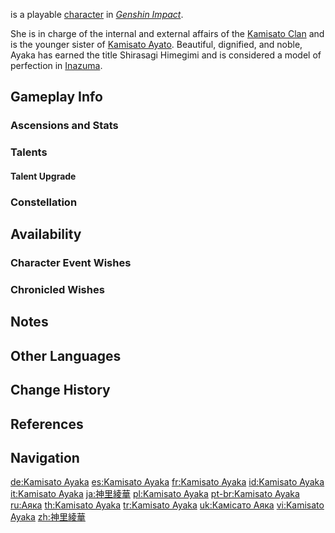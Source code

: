 {{CharacterTabs}}
{{About|the playable character|the [[Genius Invokation TCG]] Character Card|Kamisato Ayaka (Character Card)}}
{{Character Infobox
|image            = <gallery>
Kamisato Ayaka Card.png|Card
Character Kamisato Ayaka Full Wish.png|Wish
Character Kamisato Ayaka Game.png|In-Game
</gallery>

|type             = Playable <!--Playable Character Information-->
|weapon           = Sword
|quality          = 5
|element          = Cryo

|name             = Kamisato Ayaka <!--Character Information-->
|birthday         = September 28th
|constellation    = Grus Nivis
|region           = Inazuma
|affiliation      = Yashiro Commission
|affiliation2     = Kamisato Clan
|dish             = "Snow on the Hearth"
|namecard         = Kamisato Ayaka: Folding Fan
|obtain           =
* [[The Heron's Court|Event Wish &mdash; The Heron's Court]]
|obtainType       = Event-Exclusive
|event_name       = The Heron's Court
|releaseDate      = 2021-07-21

|title            = Frostflake Heron <!--Titles-->
|title2           = Daughter of the Yashiro Commission's Kamisato Clan

|voiceEN          = {{w|Erica Mendez}}<ref>HoYoLAB: [https://www.hoyolab.com/article_pre/2668 "Master of Inazuma Kamisato Art Tachi Jutsu &mdash; Kamisato Ayaka, present!"]</ref> <!--Voice Actors-->
|voiceCN          = [https://zh.moegirl.org.cn/小N Xiao N ({{zh|小N}})]<ref>Bilibili: [https://www.bilibili.com/read/cv5776218 CN VA Self Announcement]</ref>
|voiceJP          = {{w|Saori Hayami|Hayami Saori ({{ja|早見 沙織}})}}<ref name="AyakaVA">YouTube: [https://youtu.be/kuLkPigM8Mg&t=106s JP VA Announcement]</ref>
|voiceKR          = {{w|ko:이유리_(성우)|Lee Yu-ri ({{ko|이유리}})}}<ref>Twitter: [https://twitter.com/genshinimpactkr/status/1417726034149969925 KR VA Announcement]</ref>

|ancestry         = Kamisato Clan
|father           = Unnamed
|fatherNote       = deceased
|mother           = Kamisato Kayo
|motherNote       = deceased
|sibling          = Kamisato Ayato
|siblingNote      = older brother
}}
{{Lang|'''Kamisato Ayaka'''{{Name Order|Japanese}}|ja=神里綾華|ja_rm=Kamisato Ayaka}} is a playable {{Cryo}} [[character]] in ''[[Genshin Impact]]''.

She is in charge of the internal and external affairs of the [[Kamisato Clan]] and is the younger sister of [[Kamisato Ayato]]. Beautiful, dignified, and noble, Ayaka has earned the title Shirasagi Himegimi and is considered a model of perfection in [[Inazuma]].

==Gameplay Info==
===Ascensions and Stats===
{{Character Ascensions and Stats}}

===Talents===
{{Talent Table}}

====Talent Upgrade====
{{Talent Upgrade}}

===Constellation===
{{Constellation Table}}

==Availability==
===Character Event Wishes===
{{Featured}}
===Chronicled Wishes===
{{Featured|chronicled=1}}

==Notes==
{{Reflist|group=Note}}

==Other Languages==
{{Other Languages
|default_hidden = 1
|en      = Kamisato Ayaka
|zhs     = 神里绫华
|zhs_rm  = Shénlǐ Línghuá
|zht     = 神里綾華
|zht_rm  = Shénlǐ Línghuá
|ja      = 神里綾華
|ja_rm   = Kamisato Ayaka
|ko      = 카미사토 아야카
|es      = Kamisato Ayaka
|fr      = Kamisato Ayaka
|ru      = Аяка
|th      = Kamisato Ayaka
|vi      = Kamisato Ayaka
|de      = Kamisato Ayaka
|id      = Kamisato Ayaka
|pt      = Kamisato Ayaka
|tr      = Kamisato Ayaka
|it      = Kamisato Ayaka
}}

==Change History==
{{Change History|2.0}}

==References==
{{Reflist|2}}

==Navigation==
{{Character Navbox}}

[[de:Kamisato Ayaka]]
[[es:Kamisato Ayaka]]
[[fr:Kamisato Ayaka]]
[[id:Kamisato Ayaka]]
[[it:Kamisato Ayaka]]
[[ja:神里綾華]]
[[pl:Kamisato Ayaka]]
[[pt-br:Kamisato Ayaka]]
[[ru:Аяка]]
[[th:Kamisato Ayaka]]
[[tr:Kamisato Ayaka]]
[[uk:Камісато Аяка]]
[[vi:Kamisato Ayaka]]
[[zh:神里綾華]]